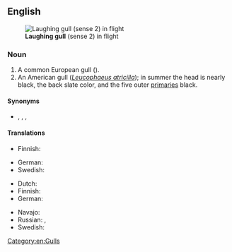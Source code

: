 ==English==
[[File:Laughing gull - natures pics.jpg|thumb|'''Laughing gull''' (sense 2) in flight]]

===Noun===
{{en-noun}}

# A common European gull ({{taxlink|Xema ridibundus|species|noshow=1}}).
# An American gull (''[[Leucophaeus atricilla]]''); in summer the head is nearly black, the back slate color, and the five outer [[primary|primaries]] black.

====Synonyms====
* {{sense|European gull}} {{l|en|black cap}}, {{l|en|pewit}}, {{l|en|red-legged gull}}, {{l|en|sea crow}}

====Translations====
{{trans-top|European gull}}
* Finnish: {{t+|fi|naurulokki}}
{{trans-mid}}
* German: {{t+|de|Lachmöwe|f}}
* Swedish: {{t+|sv|skrattmås|c}}
{{trans-bottom}}

{{trans-top|American gull}}
* Dutch: {{t|nl|lachmeeuw}}
* Finnish: {{t+|fi|nokisiipilokki}}
* German: {{t|de|Aztekenmöwe|f}}
{{trans-mid}}
* Navajo: {{t|nv|tónteel tsídii yidlohí}}
* Russian: {{t|ru|ацте́кская ча́йка|f}}, {{t|ru|сме́ющаяся ча́йка|f}}
* Swedish: {{t+|sv|sotvingad mås|c}}
{{trans-bottom}}

{{Webster 1913}}

[[Category:en:Gulls]]